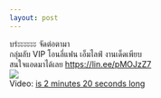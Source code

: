 ```yaml
--- 
layout: post 
--- 
```



&#3610;&#3619;&#3656;&#3632;&#3632;&#3632;&#3632;&#3632;&#3632; &#3592;&#3633;&#3604;&#3605;&#3656;&#3629;&#3605;&#3634;&#3617;&#3634;<br>&#3585;&#3621;&#3640;&#3656;&#3617;&#3621;&#3633;&#3610; VIP &#3650;&#3629;&#3609;&#3621;&#3637;&#3656;&#3649;&#3615;&#3609; &#3648;&#3629;&#3655;&#3617;&#3652;&#3621;&#3615;&#3660; &#3591;&#3634;&#3609;&#3648;&#3604;&#3655;&#3604;&#3648;&#3614;&#3637;&#3618;&#3610; <br>&#3626;&#3609;&#3651;&#3592;&#3649;&#3629;&#3604;&#3617;&#3634;&#3652;&#3604;&#3657;&#3648;&#3621;&#3618; <a href="https://lin.ee/pMOJzZ7" target="_blank" rel="nofollow noopener">https://lin.ee/pMOJzZ7</a><br><a href='https://sun9-71.userapi.com/impg/OgjphdcLCfaImsT9saCmfEaJpJELH5K9wlKeyA/m09F0iEcyj4.jpg?size=608x1080&quality=96&sign=42aa8965a9b346e6db9b665ea655f6b5&type=album'><img src='https://sun9-71.userapi.com/impg/OgjphdcLCfaImsT9saCmfEaJpJELH5K9wlKeyA/m09F0iEcyj4.jpg?size=340x604&quality=96&sign=deacffc3d3e9cdbb829b223170544f85&type=album'></a><br>Video: <a href="https://vk.com/video-204157576_456239237?list=76b8cc360d58f4507e">is 2 minutes 20 seconds long </a>